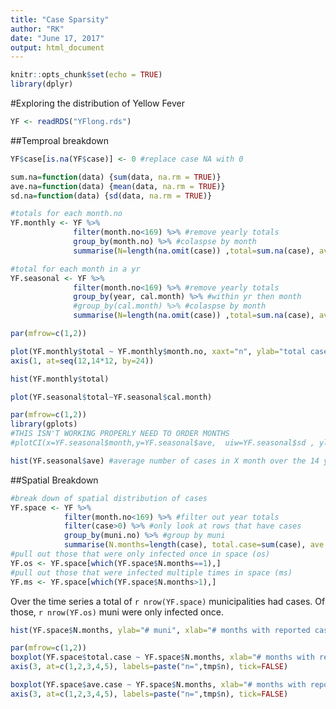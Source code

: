 ```yaml
---
title: "Case Sparsity"
author: "RK"
date: "June 17, 2017"
output: html_document
---
```


```r
knitr::opts_chunk$set(echo = TRUE)
library(dplyr)
```

#Exploring the distribution of Yellow Fever 

```r
YF <- readRDS("YFlong.rds")
```

##Temproal breakdown

```r
YF$case[is.na(YF$case)] <- 0 #replace case NA with 0

sum.na=function(data) {sum(data, na.rm = TRUE)}
ave.na=function(data) {mean(data, na.rm = TRUE)}
sd.na=function(data) {sd(data, na.rm = TRUE)}

#totals for each month.no 
YF.monthly <- YF %>%
              filter(month.no<169) %>% #remove yearly totals
              group_by(month.no) %>% #colaspse by month
              summarise(N=length(na.omit(case)) ,total=sum.na(case), ave=ave.na(case), sd=sd.na(case))

#total for each month in a yr
YF.seasonal <- YF %>%
              filter(month.no<169) %>% #remove yearly totals
              group_by(year, cal.month) %>% #within yr then month
              #group_by(cal.month) %>% #colaspse by month
              summarise(N=length(na.omit(case)) ,total=sum.na(case), ave=ave.na(case), sd=sd.na(case))


```


```r
par(mfrow=c(1,2))

plot(YF.monthly$total ~ YF.monthly$month.no, xaxt="n", ylab="total cases", xlab="month", type="b")
axis(1, at=seq(12,14*12, by=24))

hist(YF.monthly$total)

plot(YF.seasonal$total~YF.seasonal$cal.month)
```


```r
par(mfrow=c(1,2))
library(gplots)
#THIS ISN'T WORKING PROPERLY NEED TO ORDER MONTHS 
#plotCI(x=YF.seasonal$month,y=YF.seasonal$ave,  uiw=YF.seasonal$sd , ylab="ave cases", xlab="month", gap=0)

hist(YF.seasonal$ave) #average number of cases in X month over the 14 years 
```

##Spatial Breakdown

```r
#break down of spatial distribution of cases
YF.space <- YF %>%
            filter(month.no<169) %>% #filter out year totals
            filter(case>0) %>% #only look at rows that have cases
            group_by(muni.no) %>% #group by muni
            summarise(N.months=length(case), total.case=sum(case), ave.case=mean(case), sd.case=sd(case))
#pull out those that were only infected once in space (os)
YF.os <- YF.space[which(YF.space$N.months==1),]
#pull out those that were infected multiple times in space (ms)
YF.ms <- YF.space[which(YF.space$N.months>1),]

```

Over the time series a total of `r nrow(YF.space)` municipalities had cases. Of those, `r nrow(YF.os)` muni were only infected once.

```r
hist(YF.space$N.months, ylab="# muni", xlab="# months with reported cases")

par(mfrow=c(1,2))
boxplot(YF.space$total.case ~ YF.space$N.months, xlab="# months with reported cases", ylab="total cases reported") -> tmp
axis(3, at=c(1,2,3,4,5), labels=paste("n=",tmp$n), tick=FALSE)

boxplot(YF.space$ave.case ~ YF.space$N.months, xlab="# months with reported cases", ylab="ave cases reported per month") -> tmp
axis(3, at=c(1,2,3,4,5), labels=paste("n=",tmp$n), tick=FALSE)

```